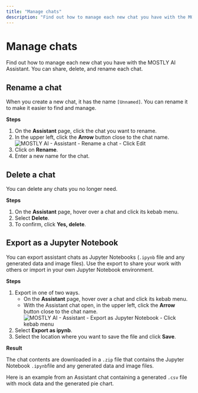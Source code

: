 ```yaml
---
title: "Manage chats"
description: "Find out how to manage each new chat you have with the MOSTLY AI Assistant. You can share, delete, and rename each chat."
---
```



# Manage chats

Find out how to manage each new chat you have with the MOSTLY AI Assistant. You can share, delete, and rename each chat.

## Rename a chat

When you create a new chat, it has the name `[Unnamed]`. You can rename it to make it easier to find and manage.

**Steps**

1. On the **Assistant** page, click the chat you want to rename.
2. In the upper left, click the **Arrow** button close to the chat name.
    <Image
        src="/docs/docimages/assistant/rename-chat-01-click-edit.webp"
        alt="MOSTLY AI - Assistant - Rename a chat - Click Edit"
        width={800}
        height={400}
    />
3. Click on **Rename**.
4. Enter a new name for the chat.

## Delete a chat

You can delete any chats you no longer need.

**Steps**

1. On the **Assistant** page, hover over a chat and click its kebab menu.
2. Select **Delete**.
3. To confirm, click **Yes, delete**.

## Export as a Jupyter Notebook

You can export assistant chats as Jupyter Notebooks (`.ipynb` file and any generated data and image files). Use the export to share your work with others or import in your own Jupyter Notebook environment.

**Steps**

1. Export in one of two ways.
    * On the **Assistant** page, hover over a chat and click its kebab menu.
    * With the Assistant chat open, in the upper left, click the **Arrow** button close to the chat name.
        <Image
            src="/docs/docimages/assistant/assistant-chat-export-as-ipynb.webp"
            alt="MOSTLY AI - Assistant - Export as Jupyter Notebook - Click kebab menu"
            width={800}
            height={400}
        />
2. Select **Export as ipynb**.
3. Select the location where you want to save the file and click **Save**.

**Result**

The chat contents are downloaded in a `.zip` file that contains the Jupyter Notebook `.ipynb`file and any generated data and image files.

Here is an example from an Assistant chat containing a generated `.csv` file with mock data and the generated pie chart.

<FileTree>
  <FileTree.Folder name="Mock-Data-with-sample-GitHub-profiles" defaultOpen>
    <FileTree.File name="Mock Data with sample GitHub profiles.ipynb" />
    <FileTree.Folder name="data" defaultOpen>
      <FileTree.File name="mock_data.csv" />
      <FileTree.File name="country_distribution_pie_chart.png" />
    </FileTree.Folder>
  </FileTree.Folder>
</FileTree>
